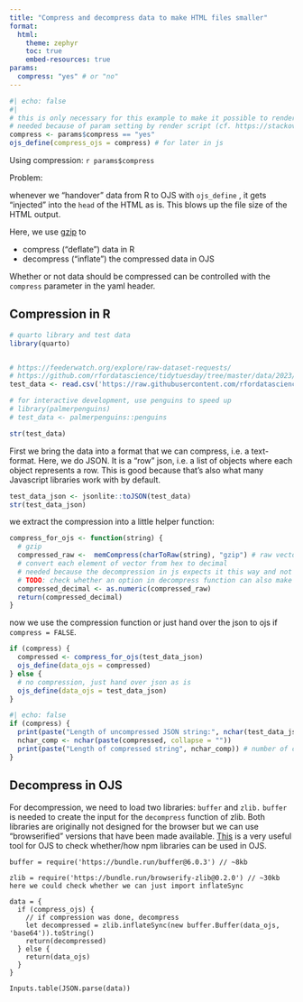 ```yaml
---
title: "Compress and decompress data to make HTML files smaller"
format:
  html:
    theme: zephyr
    toc: true
    embed-resources: true
params:
  compress: "yes" # or "no"
---
```


```r
#| echo: false 
#| 
# this is only necessary for this example to make it possible to render two different versions - with and without compression - using the same data. 
# needed because of param setting by render script (cf. https://stackoverflow.com/questions/73571919/how-to-pass-logical-parameters-with-the-quarto-r-package-to-the-knitr-chunk-opti)
compress <- params$compress == "yes"
ojs_define(compress_ojs = compress) # for later in js 
```

::: {.callout-important }

Using compression: `r params$compress`

:::

Problem:

whenever we "handover" data from R to OJS with `ojs_define` , it gets "injected" into the `head` of the HTML as is. This blows up the file size of the HTML output. 

Here, we use [gzip](https://en.wikipedia.org/wiki/Gzip) to  

- compress ("deflate") data in R
- decompress ("inflate") the compressed data in OJS

Whether or not data should be compressed can be controlled with the `compress` parameter in the yaml header. 

## Compression in R 


```r
# quarto library and test data
library(quarto)


# https://feederwatch.org/explore/raw-dataset-requests/ 
# https://github.com/rfordatascience/tidytuesday/tree/master/data/2023/2023-01-10
test_data <- read.csv('https://raw.githubusercontent.com/rfordatascience/tidytuesday/master/data/2023/2023-01-10/PFW_2021_public.csv')

# for interactive development, use penguins to speed up
# library(palmerpenguins)
# test_data <- palmerpenguins::penguins

str(test_data)
```

First we bring the data into a format that we can compress, i.e. a text-format. Here, we do JSON. It is a "row" json, i.e. a list of objects where each object represents a row. This is good because that's also what many Javascript libraries work with by default. 

```r
test_data_json <- jsonlite::toJSON(test_data)
str(test_data_json)
```


we extract the compression into a little helper function:

```r
compress_for_ojs <- function(string) {
  # gzip 
  compressed_raw <-  memCompress(charToRaw(string), "gzip") # raw vector
  # convert each element of vector from hex to decimal
  # needed because the decompression in js expects it this way and not as hex
  # TODO: check whether an option in decompress function can also make hex acceptable
  compressed_decimal <- as.numeric(compressed_raw) 
  return(compressed_decimal)
}
```


now we use the compression function or just hand over the json to ojs if `compress = FALSE`.

```r
if (compress) {
  compressed <- compress_for_ojs(test_data_json)
  ojs_define(data_ojs = compressed)
} else {
  # no compression, just hand over json as is
  ojs_define(data_ojs = test_data_json)
}
```


```r
#| echo: false
if (compress) {
  print(paste("Length of uncompressed JSON string:", nchar(test_data_json)))
  nchar_comp <- nchar(paste(compressed, collapse = ""))
  print(paste("Length of compressed string", nchar_comp)) # number of characters 
}
```


## Decompress in OJS 

For decompression, we need to load two libraries: `buffer` and `zlib.` `buffer` is needed to create the input for the `decompress` function of zlib. Both libraries are originally not designed for the browser but we can use "browserified" versions that have been made available. [This](https://observablehq.com/@observablehq/module-require-debugger) is a very useful tool for OJS to check whether/how npm libraries can be used in OJS. 

```ojs
buffer = require('https://bundle.run/buffer@6.0.3') // ~8kb
```

```ojs
zlib = require('https://bundle.run/browserify-zlib@0.2.0') // ~30kb here we could check whether we can just import inflateSync
```

```ojs
data = {
  if (compress_ojs) {
    // if compression was done, decompress
    let decompressed = zlib.inflateSync(new buffer.Buffer(data_ojs, 'base64')).toString()
    return(decompressed)
  } else {
    return(data_ojs)
  }
}
```


```ojs
Inputs.table(JSON.parse(data))
```

